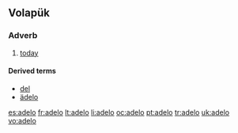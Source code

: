 ==Volapük==

===Adverb===
{{head|vo|adverb}}
# [[today]]

====Derived terms====
* [[del]]
* [[ädelo]]

[[es:adelo]]
[[fr:adelo]]
[[lt:adelo]]
[[li:adelo]]
[[oc:adelo]]
[[pt:adelo]]
[[tr:adelo]]
[[uk:adelo]]
[[vo:adelo]]